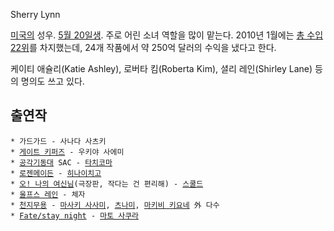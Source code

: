 Sherry Lynn

[[미국]]의 성우. [[5월 20일]]생. 주로 어린 소녀 역할을 많이 맡는다. 2010년 1월에는 [http://web.archive.org/web/20091026043510/http://www.the-numbers.com/people/records/ 총 수입 22위]를 차지했는데, 24개 작품에서 약 250억 달러의 수익을 냈다고 한다.

케이티 애슐리(Katie Ashley), 로버타 킴(Roberta Kim), 셜리 레인(Shirley Lane) 등의 명의도 쓰고 있다.

== 출연작 ==
 * 가드가드 - 사나다 사츠키
 * [[게이트 키퍼즈]] - 우키야 사에미
 * [[공각기동대]] SAC - [[타치코마]]
 * [[로젠메이든]] - [[히나이치고]]
 * [[오! 나의 여신님]](극장판, 작다는 건 편리해) - [[스쿨드]]
 * [[울프스 레인]] - 체자
 * [[천지무용]] - [[마사키 사사미]], [[츠나미]], [[마키비 키요네]] 外 다수
 * [[Fate/stay night]] - [[마토 사쿠라]]

